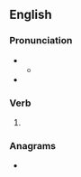 ==English==

===Pronunciation===
* {{IPA|en|/ˈslʌŋ/}}
** {{audio|en|LL-Q1860 (eng)-Vealhurl-slung.wav|Audio (UK)}}
* {{rhymes|en|ʌŋ|s=1}}

===Verb===
{{head|en|verb form}}

# {{en-past of|sling}}

===Anagrams===
* {{anagrams|en|a=glnsu|Lungs|lungs}}